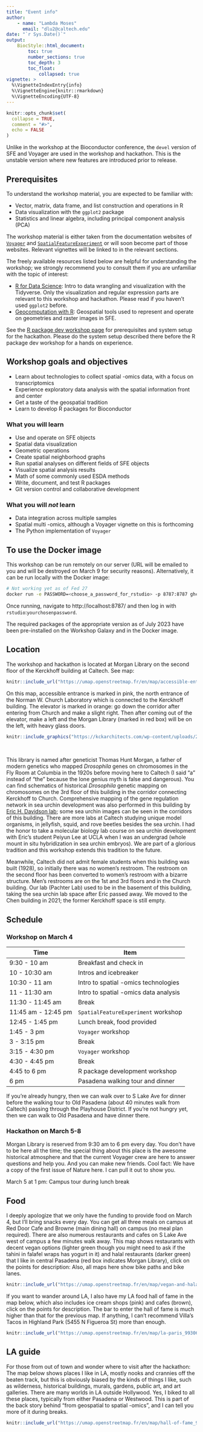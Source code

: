 ```yaml
---
title: "Event info"
author:
    - name: "Lambda Moses"
      email: "dlu2@caltech.edu"
date: "`r Sys.Date()`"
output: 
    BiocStyle::html_document:
        toc: true
        number_sections: true
        toc_depth: 3
        toc_float:
            collapsed: true
vignette: >
  %\VignetteIndexEntry{info}
  %\VignetteEngine{knitr::rmarkdown}
  %\VignetteEncoding{UTF-8}
---
```


```r
knitr::opts_chunk$set(
  collapse = TRUE,
  comment = "#>",
  echo = FALSE
)
```

Unlike in the workshop at the Bioconductor conference, the `devel` version of SFE and Voyager are used in the workshop and hackathon. This is the unstable version where new features are introduced prior to release.

## Prerequisites
To understand the workshop material, you are expected to be familiar with:

* Vector, matrix, data frame, and list construction and operations in R
* Data visualization with the `ggplot2` package
* Statistics and linear algebra, including principal component analysis (PCA)

The workshop material is either taken from the documentation websites of [`Voyager`](https://pachterlab.github.io/voyager/) and [`SpatialFeatureExperiment`](https://pachterlab.github.io/SpatialFeatureExperiment/) or will soon become part of those websites. Relevant vignettes will be linked to in the relevant sections.

The freely available resources listed below are helpful for understanding the workshop; we strongly recommend you to consult them if you are unfamiliar with the topic of interest:

* [R for Data Science](https://r4ds.hadley.nz/): Intro to data wrangling and visualization with the Tidyverse. Only the visualization and regular expression parts are relevant to this workshop and hackathon. Please read if you haven't used `ggplot2` before.
* [Geocomputation with R](https://r.geocompx.org/): Geospatial tools used to represent and operate on geometries and raster images in SFE.

See the [R package dev workshop page](https://lambdamoses.github.io/VoyagerHackathon/articles/package.html) for prerequisites and system setup for the hackathon. Please do the system setup described there before the R package dev workshop for a hands on experience.

## Workshop goals and objectives
* Learn about technologies to collect spatial -omics data, with a focus on transcriptomics
* Experience exploratory data analysis with the spatial information front and center
* Get a taste of the geospatial tradition
* Learn to develop R packages for Bioconductor

### What you will learn
* Use and operate on SFE objects
* Spatial data visualization
* Geometric operations
* Create spatial neighborhood graphs
* Run spatial analyses on different fields of SFE objects
* Visualize spatial analysis results
* Math of some commonly used ESDA methods
* Write, document, and test R packages
* Git version control and collaborative development

### What you will _not_ learn
* Data integration across multiple samples
* Spatial multi -omics, although a Voyager vignette on this is forthcoming
* The Python implementation of `Voyager`

## To use the Docker image

This workshop can be run remotely on our server (URL will be emailed to you and will be destroyed on March 9 for security reasons). Alternatively, it can be run
locally with the Docker image:

```sh
# Not working yet as of Fed 27
docker run -e PASSWORD=<choose_a_password_for_rstudio> -p 8787:8787 ghcr.io/lambdamoses/voyagerhackathon
```

Once running, navigate to http://localhost:8787/ and then log in with `rstudio`:`yourchosenpassword`. 

The required packages of the appropriate version as of July 2023 have been
pre-installed on the Workshop Galaxy and in the Docker image.

## Location
The workshop and hackathon is located at Morgan Library on the second floor of the Kerckhoff building at Caltech. See map:

```r
knitr::include_url("https://umap.openstreetmap.fr/en/map/accessible-entrance_1030625")
```

On this map, accessible entrance is marked in pink, the north entrance of the Norman W. Church Laboratory which is connected to the Kerckhoff building. The elevator is marked in orange: go down the corridor after entering from Church and make a slight right. Then after coming out of the elevator, make a left and the Morgan Library (marked in red box) will be on the left, with heavy glass doors.

```r
knitr::include_graphics("https://kckarchitects.com/wp-content/uploads/2015/02/IMG_5794_hero.JPG.jpg")
```

<br/>

This library is named after geneticist Thomas Hunt Morgan, a father of modern genetics who mapped _Drosophila_ genes on chromosomes in the Fly Room at Columbia in the 1920s before moving here to Caltech (I said "a" instead of "the" because the lone genius myth is false and dangerous). You can find schematics of historical _Drosophila_ genetic mapping on chromosomes on the 3rd floor of this building in the corridor connecting Kerckhoff to Church. Comprehensive mapping of the gene regulation network in sea urchin development was also performed in this building by [Eric H. Davidson lab](https://www.bbe.caltech.edu/people/eric-h-davidson); some sea urchin images can be seen in the corridors of this building. There are more labs at Caltech studying unique model organisms, in jellyfish, squid, and rove beetles besides the sea urchin. I had the honor to take a molecular biology lab course on sea urchin development with Eric's student Peiyun Lee at UCLA when I was an undergrad (whole mount in situ hybridization in sea urchin embryos). We are part of a glorious tradition and this workshop extends this tradition to the future. 

Meanwhile, Caltech did not admit female students when this building was built (1928), so initially there was no women's restroom. The restroom on the second floor has been converted to women's restroom with a bizarre structure. Men's restrooms are on the 1st and 3rd floors and in the Church building. Our lab (Pachter Lab) used to be in the basement of this building, taking the sea urchin lab space after Eric passed away. We moved to the Chen building in 2021; the former Kerckhoff space is still empty.

## Schedule

### Workshop on March 4

| Time | Item |
|------|------|
| 9:30 - 10 am | Breakfast and check in|
| 10 - 10:30 am | Intros and icebreaker |
| 10:30 - 11 am | Intro to spatial -omics technologies |
| 11 - 11:30 am | Intro to spatial -omics data analysis |
| 11:30 - 11:45 am | Break |
| 11:45 am - 12:45 pm | `SpatialFeatureExperiment` workshop |
| 12:45 - 1:45 pm | Lunch break, food provided |
| 1:45 - 3 pm | `Voyager` workshop |
| 3 - 3:15 pm | Break |
| 3:15 - 4:30 pm | `Voyager` workshop |
| 4:30 - 4:45 pm | Break |
| 4:45 to 6 pm | R package development workshop |
| 6 pm | Pasadena walking tour and dinner |

If you're already hungry, then we can walk over to S Lake Ave for dinner before the walking tour to Old Pasadena (about 40 minutes walk from Caltech) passing through the Playhouse District. If you're not hungry yet, then we can walk to Old Pasadena and have dinner there.

### Hackathon on March 5-8
Morgan Library is reserved from 9:30 am to 6 pm every day. You don't have to be here all the time; the special thing about this place is the awesome historical atmosphere and that the current Voyager crew are here to answer questions and help you. And you can make new friends. Cool fact: We have a copy of the first issue of Nature here. I can pull it out to show you.

March 5 at 1 pm: Campus tour during lunch break

## Food
I deeply apologize that we only have the funding to provide food on March 4, but I'll bring snacks every day. You can get all three meals on campus at Red Door Cafe and Browne (main dining hall) on campus (no meal plan required). There are also numerous restaurants and cafes on S Lake Ave west of campus a few minutes walk away. This map shows restaurants with decent vegan options (lighter green though you might need to ask if the tahini in falafel wraps has yogurt in it) and halal restaurants (darker green) that I like in central Pasadena (red box indicates Morgan Library), click on the points for description: Also, all maps here show bike paths and bike lanes.

```r
knitr::include_url("https://umap.openstreetmap.fr/en/map/vegan-and-halal-restaurants_1030624")
```

If you want to wander around LA, I also have my LA food hall of fame in the map below, which also includes ice cream shops (pink) and cafes (brown), click on the points for description. The bar to enter the hall of fame is much higher than that for the previous map. If anything, I can't recommend Villa's Tacos in Highland Park (5455 N Figueroa St) more than enough.

```r
knitr::include_url("https://umap.openstreetmap.fr/en/map/la-paris_993061")
```

## LA guide
For those from out of town and wonder where to visit after the hackathon: The map below shows places I like in LA, mostly nooks and crannies off the beaten track, but this is obviously biased by the kinds of things I like, such as wilderness, historical buildings, murals, gardens, public art, and art galleries. There are many worlds in LA outside Hollywood. Yes, I biked to all these places, typically from either Pasadena or Westwood. This is part of the back story behind "from geospatial to spatial -omics", and I can tell you more of it during breaks.

```r
knitr::include_url("https://umap.openstreetmap.fr/en/map/hall-of-fame_996975")
```

